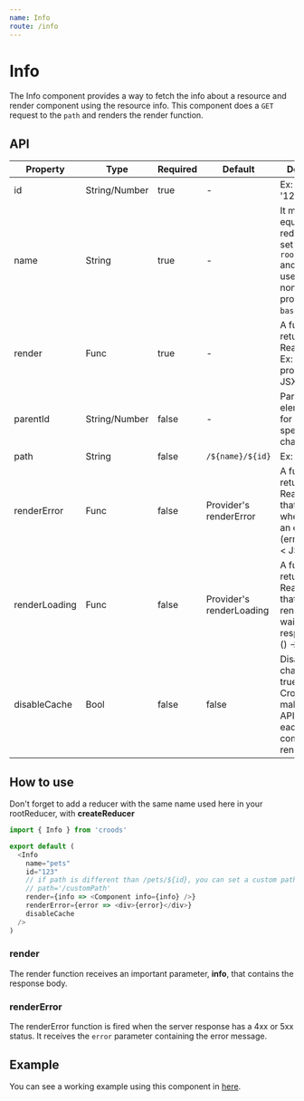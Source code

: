 ```yaml
---
name: Info
route: /info
---
```


# Info

The Info component provides a way to fetch the info about a resource and render component using the resource info.
This component does a `GET` request to the `path` and renders the render function.

## API

| Property      | Type          | Required | Default                  | Description                                                                                                                          |
| ------------- | ------------- | -------- | ------------------------ | ------------------------------------------------------------------------------------------------------------------------------------ |
| id            | String/Number | true     | -                        | Ex: 1234 or '1234'                                                                                                                   |
| name          | String        | true     | -                        | It must be equal to the reducer name set in your `rootReducer.js` and will be used as `path` if none is provided Ex: `baseUrl/name`. |
| render        | Func          | true     | -                        | A function returning a React Node. Ex: (info = {}, props) -> < JSX />                                                                |
| parentId      | String/Number | false    | -                        | Parent element's Id, for more specificity in changes.                                                                                |
| path          | String        | false    | `/${name}/${id}`         | Ex: /foo/123                                                                                                                         |
| renderError   | Func          | false    | Provider's renderError   | A function returning a React Node that will render when occurs an error. Ex: (error = {}) -> < JSX />                                |
| renderLoading | Func          | false    | Provider's renderLoading | A function returning a React Node that will be rendered while wait the server response. Ex: () -> < JSX />                           |
| disableCache  | Bool          | false    | false                    | Disable chache. When true, will force Croods to make a new API request each time the component renders.                              |

## How to use

Don't forget to add a reducer with the same name used here in your rootReducer, with **createReducer**

```javascript
import { Info } from 'croods'

export default (
  <Info
    name="pets"
    id="123"
    // if path is different than /pets/${id}, you can set a custom path like so:
    // path='/customPath'
    render={info => <Component info={info} />}
    renderError={error => <div>{error}</div>}
    disableCache
  />
)
```

### render

The render function receives an important parameter, **info**, that contains the response body.

### renderError

The renderError function is fired when the server response has a 4xx or 5xx status.
It receives the `error` parameter containing the error message.

## Example

You can see a working example using this component in [here](https://github.com/SeasonedSoftware/croods/blob/master/example/src/colors/Info.js).
